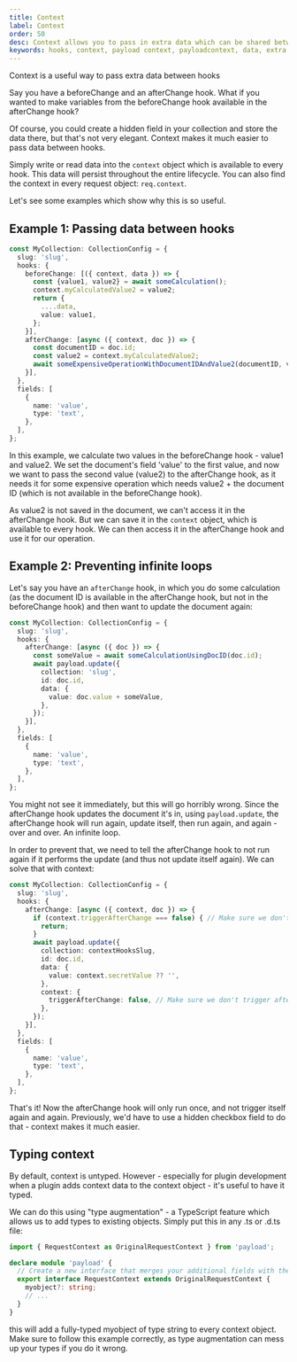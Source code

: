 ```yaml
---
title: Context
label: Context
order: 50
desc: Context allows you to pass in extra data which can be shared between hooks
keywords: hooks, context, payload context, payloadcontext, data, extra data, shared data, shared, extra
---
```


<Banner type="info">
	Context is a useful way to pass extra data between hooks
</Banner>

Say you have a beforeChange and an afterChange hook. What if you wanted to make variables from the beforeChange hook available in the afterChange hook?

Of course, you could create a hidden field in your collection and store the data there, but that's not very elegant. Context makes it much easier to pass data between hooks.

Simply write or read data into the `context` object which is available to every hook. This data will persist throughout the entire lifecycle. You can also find the context in every request object: `req.context`.

Let's see some examples which show why this is so useful.

## Example 1: Passing data between hooks

```ts
const MyCollection: CollectionConfig = {
  slug: 'slug',
  hooks: {
    beforeChange: [({ context, data }) => {
      const {value1, value2} = await someCalculation();
      context.myCalculatedValue2 = value2;
      return {
        ....data,
        value: value1,
      };
    }],
    afterChange: [async ({ context, doc }) => {
      const documentID = doc.id;
      const value2 = context.myCalculatedValue2;
      await someExpensiveOperationWithDocumentIDAndValue2(documentID, value2);
    }],
  },
  fields: [
    {
      name: 'value',
      type: 'text',
    },
  ],
};
```

In this example, we calculate two values in the beforeChange hook - value1 and value2. We set the document's field 'value' to the first value, and now we want to pass the second value (value2) to the afterChange hook, as it needs it for some expensive operation which needs value2 + the document ID (which is not available in the beforeChange hook).

As value2 is not saved in the document, we can't access it in the afterChange hook. But we can save it in the `context` object, which is available to every hook. We can then access it in the afterChange hook and use it for our operation.

## Example 2: Preventing infinite loops

Let's say you have an `afterChange` hook, in which you do some calculation (as the document ID is available in the afterChange hook, but not in the beforeChange hook) and then want to update the document again:

```ts
const MyCollection: CollectionConfig = {
  slug: 'slug',
  hooks: {
    afterChange: [async ({ doc }) => {
      const someValue = await someCalculationUsingDocID(doc.id);
      await payload.update({
        collection: 'slug',
        id: doc.id,
        data: {
          value: doc.value + someValue,
        },
      });
    }],
  },
  fields: [
    {
      name: 'value',
      type: 'text',
    },
  ],
};
```

You might not see it immediately, but this will go horribly wrong. Since the afterChange hook updates the document it's in, using `payload.update`, the afterChange hook will run again, update itself, then run again, and again - over and over. An infinite loop.

In order to prevent that, we need to tell the afterChange hook to not run again if it performs the update (and thus not update itself again). We can solve that with context:

```ts
const MyCollection: CollectionConfig = {
  slug: 'slug',
  hooks: {
    afterChange: [async ({ context, doc }) => {
      if (context.triggerAfterChange === false) { // Make sure we don't trigger afterChange again and again in an infinite loop
        return;
      }
      await payload.update({
        collection: contextHooksSlug,
        id: doc.id,
        data: {
          value: context.secretValue ?? '',
        },
        context: {
          triggerAfterChange: false, // Make sure we don't trigger afterChange again and again in an infinite loop.
        },
      });
    }],
  },
  fields: [
    {
      name: 'value',
      type: 'text',
    },
  ],
};
```

That's it! Now the afterChange hook will only run once, and not trigger itself again and again. Previously, we'd have to use a hidden checkbox field to do that - context makes it much easier.

## Typing context

By default, context is untyped. However - especially for plugin development when a plugin adds context data to the context object - it's useful to have it typed.

We can do this using "type augmentation" - a TypeScript feature which allows us to add types to existing objects. Simply put this in any .ts or .d.ts file:

```ts
import { RequestContext as OriginalRequestContext } from 'payload';

declare module 'payload' {
  // Create a new interface that merges your additional fields with the original one
  export interface RequestContext extends OriginalRequestContext {
    myobject?: string;
    // ...
  }
}
```

this will add a fully-typed myobject of type string to every context object. Make sure to follow this example correctly, as type augmentation can mess up your types if you do it wrong.